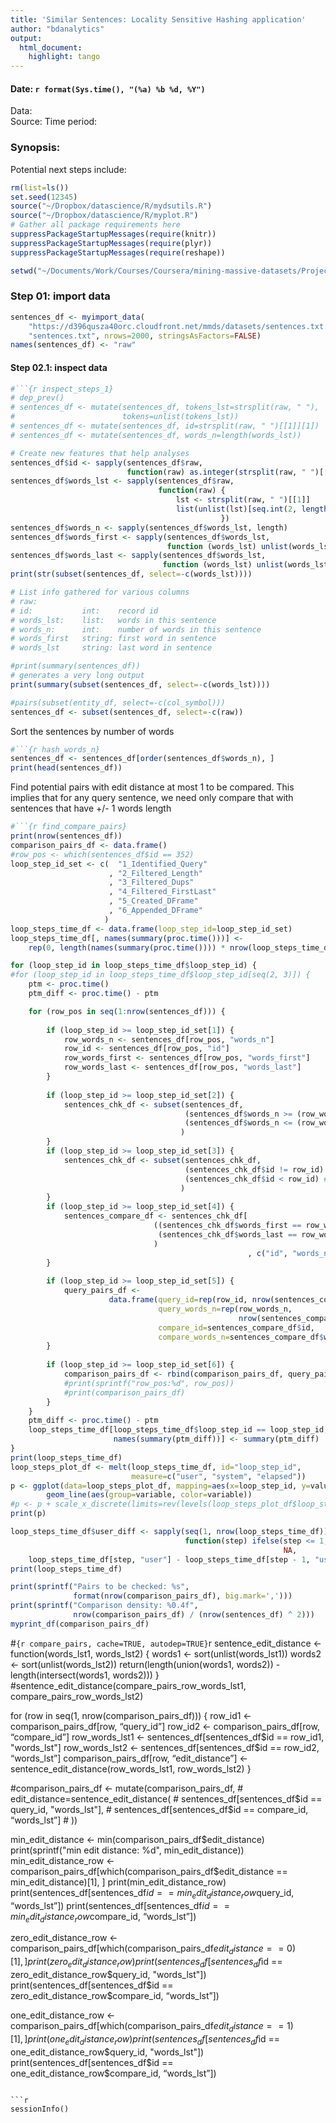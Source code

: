 ```yaml
---
title: 'Similar Sentences: Locality Sensitive Hashing application'
author: "bdanalytics"
output:
  html_document:
    highlight: tango
---
```

#### Date: `r format(Sys.time(), "(%a) %b %d, %Y")`

Data:   
Source: 
Time period: 

### Synopsis:

Potential next steps include:

```r
rm(list=ls())
set.seed(12345)
source("~/Dropbox/datascience/R/mydsutils.R")
source("~/Dropbox/datascience/R/myplot.R")
# Gather all package requirements here
suppressPackageStartupMessages(require(knitr))
suppressPackageStartupMessages(require(plyr))
suppressPackageStartupMessages(require(reshape))
```

```r
setwd("~/Documents/Work/Courses/Coursera/mining-massive-datasets/Project/similar-sentences")
```

### Step 01: import data
```r
sentences_df <- myimport_data(
    "https://d396qusza40orc.cloudfront.net/mmds/datasets/sentences.txt.zip", 
    "sentences.txt", nrows=2000, stringsAsFactors=FALSE)
names(sentences_df) <- "raw"
```

#### Step 02.1: inspect data
```r
#```{r inspect_steps_1}
# dep_prev()
# sentences_df <- mutate(sentences_df, tokens_lst=strsplit(raw, " "), 
#                        tokens=unlist(tokens_lst))
# sentences_df <- mutate(sentences_df, id=strsplit(raw, " ")[[1]][1])
# sentences_df <- mutate(sentences_df, words_n=length(words_lst))

# Create new features that help analyses
sentences_df$id <- sapply(sentences_df$raw, 
                          function(raw) as.integer(strsplit(raw, " ")[[1]][1]))
sentences_df$words_lst <- sapply(sentences_df$raw, 
                                 function(raw) { 
                                     lst <- strsplit(raw, " ")[[1]]
                                     list(unlist(lst)[seq.int(2, length(lst))])
                                               })
sentences_df$words_n <- sapply(sentences_df$words_lst, length)
sentences_df$words_first <- sapply(sentences_df$words_lst, 
                                   function (words_lst) unlist(words_lst)[1])
sentences_df$words_last <- sapply(sentences_df$words_lst, 
                                  function (words_lst) unlist(words_lst)[length(words_lst)])
print(str(subset(sentences_df, select=-c(words_lst))))

# List info gathered for various columns
# raw:
# id:           int:    record id
# words_lst:    list:   words in this sentence
# words_n:      int:    number of words in this sentence
# words_first   string: first word in sentence
# words_lst     string: last word in sentence

#print(summary(sentences_df))
# generates a very long output
print(summary(subset(sentences_df, select=-c(words_lst))))

#pairs(subset(entity_df, select=-c(col_symbol)))
sentences_df <- subset(sentences_df, select=-c(raw))
```

Sort the sentences by number of words
```r
#```{r hash_words_n}
sentences_df <- sentences_df[order(sentences_df$words_n), ]
print(head(sentences_df))
```

Find potential pairs with edit distance at most 1 to be compared. 
This implies that for any query sentence, we need only compare that with sentences that have +/- 1 words length 
```r
#```{r find_compare_pairs}
print(nrow(sentences_df))
comparison_pairs_df <- data.frame()
#row_pos <- which(sentences_df$id == 352)
loop_step_id_set <- c(  "1_Identified_Query"
                      , "2_Filtered_Length"
                      , "3_Filtered_Dups"
                      , "4_Filtered_FirstLast"
                      , "5_Created_DFrame"
                      , "6_Appended_DFrame"
                     )
loop_steps_time_df <- data.frame(loop_step_id=loop_step_id_set)
loop_steps_time_df[, names(summary(proc.time()))] <- 
    rep(0, length(names(summary(proc.time()))) * nrow(loop_steps_time_df)) 

for (loop_step_id in loop_steps_time_df$loop_step_id) {
#for (loop_step_id in loop_steps_time_df$loop_step_id[seq(2, 3)]) {   
    ptm <- proc.time()
    ptm_diff <- proc.time() - ptm

    for (row_pos in seq(1:nrow(sentences_df))) {    
        
        if (loop_step_id >= loop_step_id_set[1]) {
            row_words_n <- sentences_df[row_pos, "words_n"]
            row_id <- sentences_df[row_pos, "id"]
            row_words_first <- sentences_df[row_pos, "words_first"]
            row_words_last <- sentences_df[row_pos, "words_last"]
        }
        
        if (loop_step_id >= loop_step_id_set[2]) {
            sentences_chk_df <- subset(sentences_df, 
                                       (sentences_df$words_n >= (row_words_n - 1)) & 
                                       (sentences_df$words_n <= (row_words_n + 1))
                                      )
        }
        if (loop_step_id >= loop_step_id_set[3]) {        
            sentences_chk_df <- subset(sentences_chk_df,
                                       (sentences_chk_df$id != row_id) &
                                       (sentences_chk_df$id < row_id) # to avoid dups       
                                      )
        }
        if (loop_step_id >= loop_step_id_set[4]) {        
            sentences_compare_df <- sentences_chk_df[ 
                                ((sentences_chk_df$words_first == row_words_first) | 
                                 (sentences_chk_df$words_last == row_words_last)
                                )
                                                     , c("id", "words_n")]
        }
        
        if (loop_step_id >= loop_step_id_set[5]) {
            query_pairs_df <- 
                      data.frame(query_id=rep(row_id, nrow(sentences_compare_df)),
                                 query_words_n=rep(row_words_n, 
                                                   nrow(sentences_compare_df)),
                                 compare_id=sentences_compare_df$id,
                                 compare_words_n=sentences_compare_df$words_n)
        }
            
        if (loop_step_id >= loop_step_id_set[6]) {            
            comparison_pairs_df <- rbind(comparison_pairs_df, query_pairs_df)
            #print(sprintf("row_pos:%d", row_pos))
            #print(comparison_pairs_df)
        }
    }
    ptm_diff <- proc.time() - ptm
    loop_steps_time_df[loop_steps_time_df$loop_step_id == loop_step_id, 
                       names(summary(ptm_diff))] <- summary(ptm_diff)
}
print(loop_steps_time_df)
loop_steps_plot_df <- melt(loop_steps_time_df, id="loop_step_id", 
                           measure=c("user", "system", "elapsed"))
p <- ggplot(data=loop_steps_plot_df, mapping=aes(x=loop_step_id, y=value)) + 
        geom_line(aes(group=variable, color=variable)) 
#p <- p + scale_x_discrete(limits=rev(levels(loop_steps_plot_df$loop_step_id)))
print(p)

loop_steps_time_df$user_diff <- sapply(seq(1, nrow(loop_steps_time_df)), 
                                       function(step) ifelse(step <= 1, 
                                                             NA,
    loop_steps_time_df[step, "user"] - loop_steps_time_df[step - 1, "user"]))
print(loop_steps_time_df)

print(sprintf("Pairs to be checked: %s", 
              format(nrow(comparison_pairs_df), big.mark=',')))
print(sprintf("Comparison density: %0.4f", 
              nrow(comparison_pairs_df) / (nrow(sentences_df) ^ 2)))
myprint_df(comparison_pairs_df)
```

#```{r compare_pairs, cache=TRUE, autodep=TRUE}
```r
sentence_edit_distance <- function(words_lst1, words_lst2) {
    words1 <- sort(unlist(words_lst1))
    words2 <- sort(unlist(words_lst2))
    return(length(union(words1, words2)) - length(intersect(words1, words2)))
}
#sentence_edit_distance(compare_pairs_row_words_lst1, compare_pairs_row_words_lst2)

for (row in seq(1, nrow(comparison_pairs_df))) {
    row_id1 <- comparison_pairs_df[row, "query_id"]
    row_id2 <- comparison_pairs_df[row, "compare_id"]
    row_words_lst1 <- sentences_df[sentences_df$id == row_id1, "words_lst"]
    row_words_lst2 <- sentences_df[sentences_df$id == row_id2, "words_lst"]
    comparison_pairs_df[row, "edit_distance"] <- 
        sentence_edit_distance(row_words_lst1, row_words_lst2)
}

#comparison_pairs_df <- mutate(comparison_pairs_df, 
#                              edit_distance=sentence_edit_distance(
#                        sentences_df[sentences_df$id == query_id, "words_lst"],
#                        sentences_df[sentences_df$id == compare_id, "words_lst"]
#                                                                   ))

min_edit_distance <- min(comparison_pairs_df$edit_distance)
print(sprintf("min edit distance: %d", min_edit_distance))
min_edit_distance_row <- 
    comparison_pairs_df[which(comparison_pairs_df$edit_distance == 
                              min_edit_distance)[1], ]
print(min_edit_distance_row)
print(sentences_df[sentences_df$id == min_edit_distance_row$query_id, "words_lst"])
print(sentences_df[sentences_df$id == min_edit_distance_row$compare_id, "words_lst"])

zero_edit_distance_row <- 
    comparison_pairs_df[which(comparison_pairs_df$edit_distance == 
                              0)[1], ]
print(zero_edit_distance_row)
print(sentences_df[sentences_df$id == zero_edit_distance_row$query_id, "words_lst"])
print(sentences_df[sentences_df$id == zero_edit_distance_row$compare_id, "words_lst"])

one_edit_distance_row <- 
    comparison_pairs_df[which(comparison_pairs_df$edit_distance == 
                              1)[1], ]
print(one_edit_distance_row)
print(sentences_df[sentences_df$id == one_edit_distance_row$query_id, "words_lst"])
print(sentences_df[sentences_df$id == one_edit_distance_row$compare_id, "words_lst"])

```

```r
sessionInfo()
```